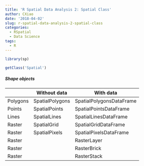 ```yaml
---
title: 'R Spatial Data Analysis 2: Spatial Class'
author: CXiao
date: '2018-04-02'
slug: r-spatial-data-analysis-2-spatial-class
categories:
  - RSpatial
  - Data Science
tags:
  - R
---
```

```r
library(sp)
```

```r
getClass('Spatial')
```

##### Shape objects 

|   	| Without data	| With data   	|
|---	|---	|---	|
|Polygons | SpatialPolygons	| SpatialPolygonsDataFrame|
|Points 	| SpatialPoints  	| SpatialPointsDataFrame	|
|Lines   	| SpatialLines  	| SpatialLinesDataFrame  	|
|Raster  	| SpatialGrid  		| SpatialGridDataFrame  	|
|Raster		| SpatialPixels  	| SpatialPixelsDataFrame 	|
|Raster		| 					| RasterLayer				|
|Raster		| 					| RasterBrick				|
|Raster		| 					| RasterStack				|


